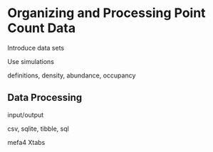 # Organizing and Processing Point Count Data {#pcdata}

Introduce data sets

Use simulations

definitions, density, abundance, occupancy

## Data Processing {#data}

input/output

csv, sqlite, tibble, sql

mefa4 Xtabs


